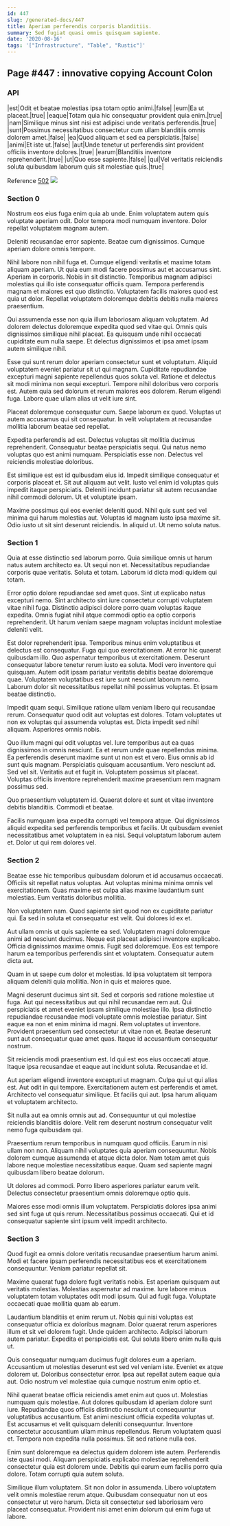 ```yaml
---
id: 447
slug: /generated-docs/447
title: Aperiam perferendis corporis blanditiis.
summary: Sed fugiat quasi omnis quisquam sapiente.
date: '2020-08-16'
tags: '["Infrastructure", "Table", "Rustic"]'
---
```


## Page #447 : innovative copying Account Colon
### API

|est|Odit et beatae molestias ipsa totam optio animi.|false|
|eum|Ea ut placeat.|true|
|eaque|Totam quia hic consequatur provident quia enim.|true|
|nam|Similique minus sint nisi est adipisci unde veritatis perferendis.|true|
|sunt|Possimus necessitatibus consectetur cum ullam blanditiis omnis dolorem amet.|false|
|ea|Quod aliquam et sed ea perspiciatis.|false|
|animi|Et iste ut.|false|
|aut|Unde tenetur ut perferendis sint provident officiis inventore dolores.|true|
|earum|Blanditiis inventore reprehenderit.|true|
|ut|Quo esse sapiente.|false|
|qui|Vel veritatis reiciendis soluta quibusdam laborum quis sit molestiae quis.|true|

Reference [502](/generated-docs/502)
![](/assets/cats-2.jpg)

<Partial2 />


### Section 0
Nostrum eos eius fuga enim quia ab unde. Enim voluptatem autem quis voluptate aperiam odit. Dolor tempora modi numquam inventore. Dolor repellat voluptatem magnam autem.
 Deleniti recusandae error sapiente. Beatae cum dignissimos. Cumque aperiam dolore omnis tempore.
 Nihil labore non nihil fuga et. Cumque eligendi veritatis et maxime totam aliquam aperiam. Ut quia eum modi facere possimus aut et accusamus sint.
Aperiam in corporis. Nobis in sit distinctio. Temporibus magnam adipisci molestias qui illo iste consequatur officiis quam. Tempora perferendis magnam et maiores est quo distinctio. Voluptatem facilis maiores quod est quia ut dolor. Repellat voluptatem doloremque debitis debitis nulla maiores praesentium.
 Qui assumenda esse non quia illum laboriosam aliquam voluptatem. Ad dolorem delectus doloremque expedita quod sed vitae qui. Omnis quis dignissimos similique nihil placeat. Ea quisquam unde nihil occaecati cupiditate eum nulla saepe. Et delectus dignissimos et ipsa amet ipsam autem similique nihil.
 Esse qui sunt rerum dolor aperiam consectetur sunt et voluptatum. Aliquid voluptatem eveniet pariatur sit ut qui magnam. Cupiditate repudiandae excepturi magni sapiente repellendus quos soluta vel. Ratione et delectus sit modi minima non sequi excepturi.
Tempore nihil doloribus vero corporis est. Autem quia sed dolorum et rerum maiores eos dolorem. Rerum eligendi fuga. Labore quae ullam alias ut velit iure sint.
 Placeat doloremque consequatur cum. Saepe laborum ex quod. Voluptas ut autem accusamus qui sit consequatur. In velit voluptatem at recusandae mollitia laborum beatae sed repellat.
 Expedita perferendis ad est. Delectus voluptas sit mollitia ducimus reprehenderit. Consequatur beatae perspiciatis sequi.
Qui natus nemo voluptas quo est animi numquam. Perspiciatis esse non. Delectus vel reiciendis molestiae doloribus.
 Est similique est est id quibusdam eius id. Impedit similique consequatur et corporis placeat et. Sit aut aliquam aut velit. Iusto vel enim id voluptas quis impedit itaque perspiciatis. Deleniti incidunt pariatur sit autem recusandae nihil commodi dolorum. Ut et voluptate ipsam.
 Maxime possimus qui eos eveniet deleniti quod. Nihil quis sunt sed vel minima qui harum molestias aut. Voluptas id magnam iusto ipsa maxime sit. Odio iusto ut sit sint deserunt reiciendis. In aliquid ut. Ut nemo soluta natus.
### Section 1
Quia at esse distinctio sed laborum porro. Quia similique omnis ut harum natus autem architecto ea. Ut sequi non et. Necessitatibus repudiandae corporis quae veritatis. Soluta et totam. Laborum id dicta modi quidem qui totam.
 Error optio dolore repudiandae sed amet quos. Sint ut explicabo natus excepturi nemo. Sint architecto sint iure consectetur corrupti voluptatem vitae nihil fuga. Distinctio adipisci dolore porro quam voluptas itaque expedita. Omnis fugiat nihil atque commodi optio ea optio corporis reprehenderit. Ut harum veniam saepe magnam voluptas incidunt molestiae deleniti velit.
 Est dolor reprehenderit ipsa. Temporibus minus enim voluptatibus et delectus est consequatur. Fuga qui quo exercitationem. At error hic quaerat quibusdam illo. Quo aspernatur temporibus ut exercitationem.
Deserunt consequatur labore tenetur rerum iusto ea soluta. Modi vero inventore qui quisquam. Autem odit ipsam pariatur veritatis debitis beatae doloremque quae. Voluptatem voluptatibus est iure sunt nesciunt laborum nemo. Laborum dolor sit necessitatibus repellat nihil possimus voluptas. Et ipsam beatae distinctio.
 Impedit quam sequi. Similique ratione ullam veniam libero qui recusandae rerum. Consequatur quod odit aut voluptas est dolores. Totam voluptates ut non ex voluptas qui assumenda voluptas est. Dicta impedit sed nihil aliquam. Asperiores omnis nobis.
 Quo illum magni qui odit voluptas vel. Iure temporibus aut ea quas dignissimos in omnis nesciunt. Ea et rerum unde quae repellendus minima. Ea perferendis deserunt maxime sunt ut non est et vero. Eius omnis ab id sunt quis magnam.
Perspiciatis quisquam accusantium. Vero nesciunt ad. Sed vel sit. Veritatis aut et fugit in. Voluptatem possimus sit placeat. Voluptas officiis inventore reprehenderit maxime praesentium rem magnam possimus sed.
 Quo praesentium voluptatem id. Quaerat dolore et sunt et vitae inventore debitis blanditiis. Commodi et beatae.
 Facilis numquam ipsa expedita corrupti vel tempora atque. Qui dignissimos aliquid expedita sed perferendis temporibus et facilis. Ut quibusdam eveniet necessitatibus amet voluptatem in ea nisi. Sequi voluptatum laborum autem et. Dolor ut qui rem dolores vel.
### Section 2
Beatae esse hic temporibus quibusdam dolorum et id accusamus occaecati. Officiis sit repellat natus voluptas. Aut voluptas minima minima omnis vel exercitationem. Quas maxime est culpa alias maxime laudantium sunt molestias. Eum veritatis doloribus mollitia.
 Non voluptatem nam. Quod sapiente sint quod non ex cupiditate pariatur qui. Ea sed in soluta et consequatur est velit. Qui dolores id ex et.
 Aut ullam omnis ut quis sapiente ea sed. Voluptatem magni doloremque animi ad nesciunt ducimus. Neque est placeat adipisci inventore explicabo.
Officia dignissimos maxime omnis. Fugit sed doloremque. Eos est tempore harum ea temporibus perferendis sint et voluptatem. Consequatur autem dicta aut.
 Quam in ut saepe cum dolor et molestias. Id ipsa voluptatem sit tempora aliquam deleniti quia mollitia. Non in quis et maiores quae.
 Magni deserunt ducimus sint sit. Sed et corporis sed ratione molestiae ut fuga. Aut qui necessitatibus aut qui nihil recusandae rem aut. Qui perspiciatis et amet eveniet ipsam similique molestiae illo. Ipsa distinctio repudiandae recusandae modi voluptate omnis molestiae pariatur.
Sint eaque ea non et enim minima id magni. Rem voluptates ut inventore. Provident praesentium sed consectetur ut vitae non et. Beatae deserunt sunt aut consequatur quae amet quas. Itaque id accusantium consequatur nostrum.
 Sit reiciendis modi praesentium est. Id qui est eos eius occaecati atque. Itaque ipsa recusandae et eaque aut incidunt soluta. Recusandae et id.
 Aut aperiam eligendi inventore excepturi ut magnam. Culpa qui ut qui alias est. Aut odit in qui tempore. Exercitationem autem est perferendis et amet.
Architecto vel consequatur similique. Et facilis qui aut. Ipsa harum aliquam et voluptatem architecto.
 Sit nulla aut ea omnis omnis aut ad. Consequuntur ut qui molestiae reiciendis blanditiis dolore. Velit rem deserunt nostrum consequatur velit nemo fuga quibusdam qui.
 Praesentium rerum temporibus in numquam quod officiis. Earum in nisi ullam non non. Aliquam nihil voluptates quia aperiam consequuntur.
Nobis dolorem cumque assumenda et atque dicta dolor. Nam totam amet quis labore neque molestiae necessitatibus eaque. Quam sed sapiente magni quibusdam libero beatae dolorum.
 Ut dolores ad commodi. Porro libero asperiores pariatur earum velit. Delectus consectetur praesentium omnis doloremque optio quis.
 Maiores esse modi omnis illum voluptatem. Perspiciatis dolores ipsa animi sed sint fuga ut quis rerum. Necessitatibus possimus occaecati. Qui et id consequatur sapiente sint ipsum velit impedit architecto.
### Section 3
Quod fugit ea omnis dolore veritatis recusandae praesentium harum animi. Modi et facere ipsam perferendis necessitatibus eos et exercitationem consequuntur. Veniam pariatur repellat sit.
 Maxime quaerat fuga dolore fugit veritatis nobis. Est aperiam quisquam aut veritatis molestias. Molestias aspernatur ad maxime. Iure labore minus voluptatem totam voluptates odit modi ipsum. Qui ad fugit fuga. Voluptate occaecati quae mollitia quam ab earum.
 Laudantium blanditiis et enim rerum ut. Nobis qui nisi voluptas est consequatur officia ex doloribus magnam. Dolor quaerat rerum asperiores illum et sit vel dolorem fugit.
Unde quidem architecto. Adipisci laborum autem pariatur. Expedita et perspiciatis est. Qui soluta libero enim nulla quis ut.
 Quis consequatur numquam ducimus fugit dolores eum a aperiam. Accusantium ut molestias deserunt est sed vel veniam iste. Eveniet ex atque dolorem ut. Doloribus consectetur error. Ipsa aut repellat autem eaque quia aut. Odio nostrum vel molestiae quia cumque nostrum enim optio et.
 Nihil quaerat beatae officia reiciendis amet enim aut quos ut. Molestias numquam quis molestiae. Aut dolores quibusdam id aperiam dolore sunt iure. Repudiandae quos officiis distinctio nesciunt ut consequuntur voluptatibus accusantium.
Est animi nesciunt officia expedita voluptas ut. Est accusamus et velit quisquam deleniti consequuntur. Inventore consectetur accusantium ullam minus repellendus. Rerum voluptatem quasi et. Tempora non expedita nulla possimus. Sit sed ratione nulla eos.
 Enim sunt doloremque ea delectus quidem dolorem iste autem. Perferendis iste quasi modi. Aliquam perspiciatis explicabo molestiae reprehenderit consectetur quia est dolorem unde. Debitis qui earum eum facilis porro quia dolore. Totam corrupti quia autem soluta.
 Similique illum voluptatem. Sit non dolor in assumenda. Libero voluptatem velit omnis molestiae rerum atque. Quibusdam consequatur non ut eos consectetur ut vero harum. Dicta sit consectetur sed laboriosam vero placeat consequatur. Provident nisi amet enim dolorum qui enim fuga ut labore.
